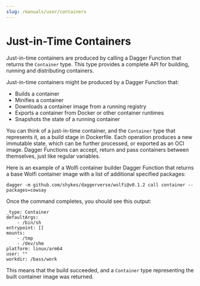 ```yaml
---
slug: /manuals/user/containers
---
```


# Just-in-Time Containers

Just-in-time containers are produced by calling a Dagger Function that returns the `Container` type. This type provides a complete API for building, running and distributing containers.

Just-in-time containers might be produced by a Dagger Function that:

- Builds a container
- Minifies a container
- Downloads a container image from a running registry
- Exports a container from Docker or other container runtimes
- Snapshots the state of a running container

You can think of a just-in-time container, and the `Container` type that represents it, as a build stage in Dockerfile. Each operation produces a new immutable state, which can be further processed, or exported as an OCI image. Dagger Functions can accept, return and pass containers between themselves, just like regular variables.

Here is an example of a Wolfi container builder Dagger Function that returns a base Wolfi container image with a list of additional specified packages:

```shell
dagger -m github.com/shykes/daggerverse/wolfi@v0.1.2 call container --packages=cowsay
```

Once the command completes, you should see this output:

```shell
_type: Container
defaultArgs:
    - /bin/sh
entrypoint: []
mounts:
    - /tmp
    - /dev/shm
platform: linux/arm64
user: ""
workdir: /bass/work
```

This means that the build succeeded, and a `Container` type representing the built container image was returned.
